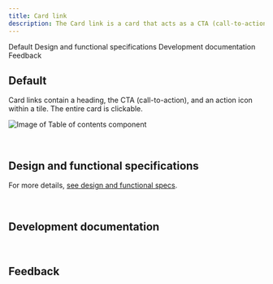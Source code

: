 ```yaml
---
title: Card link
description: The Card link is a card that acts as a CTA (call-to-action), typically used at the end of a section of a page.
---
```



<ComponentDescription name="Card link" type="ui" />

<AnchorLinks>

<AnchorLink>Default</AnchorLink>
<AnchorLink>Design and functional specifications</AnchorLink>
<AnchorLink>Development documentation</AnchorLink>
<AnchorLink>Feedback</AnchorLink>

</AnchorLinks>

## Default

Card links contain a heading, the CTA (call-to-action), and an action icon within a tile. The entire card is clickable.

<Row>
<Column colMd={8} colLg={8}>

![Image of Table of contents component](../../images/component/card-link/card-link-default.jpg)

</Column>
</Row>

<br />

## Design and functional specifications

For more details, [see design and functional specs](https://ibm.box.com/s/1u2m0fqdtrumog0ie2c4tfyyyn1clyj7).

<br />

## Development documentation

<ComponentStatus name="Card link" type="ui" />

<br />

## Feedback

<ComponentFeedback />
